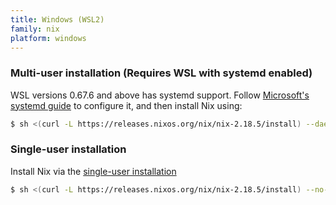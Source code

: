 ```yaml
---
title: Windows (WSL2)
family: nix
platform: windows
---
```



### Multi-user installation (Requires WSL with systemd enabled)

WSL versions 0.67.6 and above has systemd support.
Follow
[Microsoft's systemd guide](https://devblogs.microsoft.com/commandline/systemd-support-is-now-available-in-wsl)
to configure it, and then install Nix using:

```bash
$ sh <(curl -L https://releases.nixos.org/nix/nix-2.18.5/install) --daemon
```

### Single-user installation

Install Nix via the [single-user installation](/manual/nix/stable/installation/single-user)

```bash
$ sh <(curl -L https://releases.nixos.org/nix/nix-2.18.5/install) --no-daemon
```
